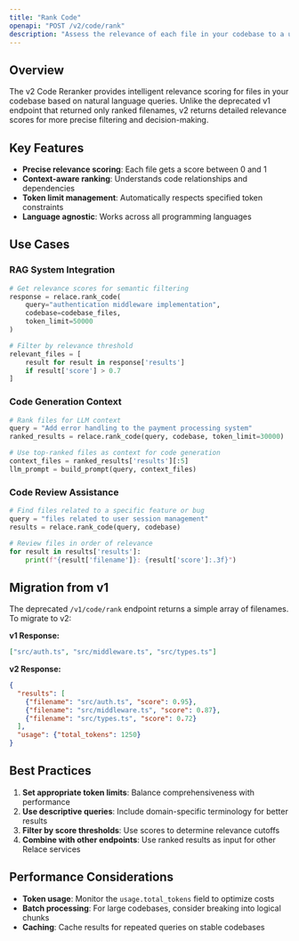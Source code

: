 ```yaml
---
title: "Rank Code"
openapi: "POST /v2/code/rank"
description: "Assess the relevance of each file in your codebase to a user's query with advanced scoring"
---
```


## Overview

The v2 Code Reranker provides intelligent relevance scoring for files in your codebase based on natural language queries. Unlike the deprecated v1 endpoint that returned only ranked filenames, v2 returns detailed relevance scores for more precise filtering and decision-making.

## Key Features

- **Precise relevance scoring**: Each file gets a score between 0 and 1
- **Context-aware ranking**: Understands code relationships and dependencies  
- **Token limit management**: Automatically respects specified token constraints
- **Language agnostic**: Works across all programming languages

## Use Cases

### RAG System Integration
```python
# Get relevance scores for semantic filtering
response = relace.rank_code(
    query="authentication middleware implementation",
    codebase=codebase_files,
    token_limit=50000
)

# Filter by relevance threshold
relevant_files = [
    result for result in response['results'] 
    if result['score'] > 0.7
]
```

### Code Generation Context
```python
# Rank files for LLM context
query = "Add error handling to the payment processing system"
ranked_results = relace.rank_code(query, codebase, token_limit=30000)

# Use top-ranked files as context for code generation
context_files = ranked_results['results'][:5]
llm_prompt = build_prompt(query, context_files)
```

### Code Review Assistance
```python
# Find files related to a specific feature or bug
query = "files related to user session management"
results = relace.rank_code(query, codebase)

# Review files in order of relevance
for result in results['results']:
    print(f"{result['filename']}: {result['score']:.3f}")
```

## Migration from v1

The deprecated `/v1/code/rank` endpoint returns a simple array of filenames. To migrate to v2:

**v1 Response:**
```json
["src/auth.ts", "src/middleware.ts", "src/types.ts"]
```

**v2 Response:**
```json
{
  "results": [
    {"filename": "src/auth.ts", "score": 0.95},
    {"filename": "src/middleware.ts", "score": 0.87},
    {"filename": "src/types.ts", "score": 0.72}
  ],
  "usage": {"total_tokens": 1250}
}
```

## Best Practices

1. **Set appropriate token limits**: Balance comprehensiveness with performance
2. **Use descriptive queries**: Include domain-specific terminology for better results
3. **Filter by score thresholds**: Use scores to determine relevance cutoffs
4. **Combine with other endpoints**: Use ranked results as input for other Relace services

## Performance Considerations

- **Token usage**: Monitor the `usage.total_tokens` field to optimize costs
- **Batch processing**: For large codebases, consider breaking into logical chunks
- **Caching**: Cache results for repeated queries on stable codebases
